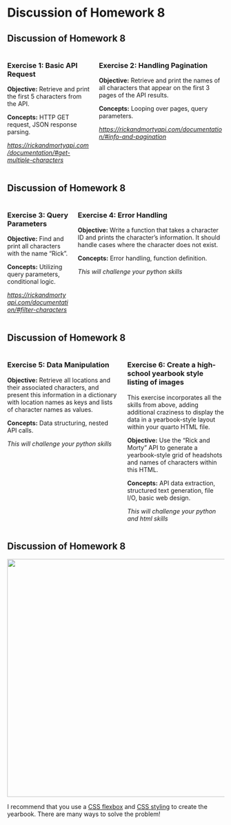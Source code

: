
# Discussion of Homework 8

## Discussion of Homework 8

:::: {.columns}
::: {.column}

### Exercise 1: Basic API Request

**Objective:** Retrieve and print the first 5 characters from the API.

**Concepts:** HTTP GET request, JSON response parsing.

*<https://rickandmortyapi.com/documentation/#get-multiple-characters>*

:::
::: {.column}
### Exercise 2: Handling Pagination

**Objective:** Retrieve and print the names of all characters that appear on the first 3 pages of the API results.

**Concepts:** Looping over pages, query parameters.

*<https://rickandmortyapi.com/documentation/#info-and-pagination>*

:::
::::

## Discussion of Homework 8

:::: {.columns}
::: {.column}

### Exercise 3: Query Parameters

**Objective:** Find and print all characters with the name "Rick".

**Concepts:** Utilizing query parameters, conditional logic.

*<https://rickandmortyapi.com/documentation/#filter-characters>*

:::
::: {.column}

### Exercise 4: Error Handling

**Objective:** Write a function that takes a character ID and prints the character's information. It should handle cases where the character does not exist.

**Concepts:** Error handling, function definition.

*This will challenge your python skills*
:::
::::

## Discussion of Homework 8

:::: {.columns}
::: {.column}

### Exercise 5: Data Manipulation

**Objective:** Retrieve all locations and their associated characters, and present this information in a dictionary with location names as keys and lists of character names as values.

**Concepts:** Data structuring, nested API calls.

*This will challenge your python skills*

:::
::: {.column}

### Exercise 6: Create a high-school yearbook style listing of images

This exercise incorporates all the skills from above, adding additional craziness to display the data in a yearbook-style layout within your quarto HTML file.

**Objective:** Use the "Rick and Morty" API to generate a yearbook-style grid of headshots and names of characters within this HTML.

**Concepts:** API data extraction, structured text generation, file I/O, basic web design.

*This will challenge your python and html skills*

:::
::::

## Discussion of Homework 8

<center>
![](assets/yearbook-example.png){width=550}
</center>

I recommend that you use a [CSS flexbox](https://developer.mozilla.org/en-US/docs/Web/CSS/flex-wrap) and [CSS styling](https://quarto.org/docs/output-formats/html-basics.html#css-styles) to
create the yearbook. There are many ways to solve the problem!


